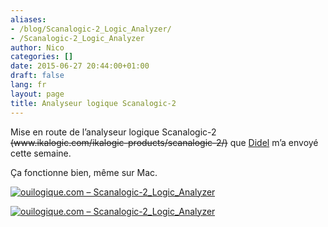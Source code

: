 ```yaml
---
aliases:
- /blog/Scanalogic-2_Logic_Analyzer/
- /Scanalogic-2_Logic_Analyzer
author: Nico
categories: []
date: 2015-06-27 20:44:00+01:00
draft: false
lang: fr
layout: page
title: Analyseur logique Scanalogic-2
---
```


Mise en route de l’analyseur logique Scanalogic-2 ~~(www.ikalogic.com/ikalogic-products/scanalogic-2/)~~ que [Didel](https://didel.ch/) m’a envoyé cette semaine.

Ça fonctionne bien, même sur Mac.

[![ouilogique.com – Scanalogic-2_Logic_Analyzer][img_1]][img_1]

[img_1]: ./images/Scanalogic-2_Logic_Analyzer_001.jpg

[![ouilogique.com – Scanalogic-2_Logic_Analyzer][img_2]][img_2]

[img_2]: ./images/Scanalogic-2_Logic_Analyzer_002.jpg
